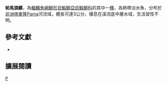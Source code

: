 {{Speciesbox 
| taxon = Aphyosemion pamaense
| status = NE
| status_system = IUCN3.1
| authority =  [[Agnèse|Agnèse]], [[Legros|Legros]], [[Cazaux|Cazaux]] & [[Estivals|Estivals]], 2013
| synonyms = 
}}
'''帕馬旗鱂'''，為[[輻鰭魚綱|輻鰭魚綱]][[鱂形目|鱂形目]][[鰕鱂亞目|鰕鱂亞目]][[鰕鱂科|鰕鱂科]]的其中一[[種|種]]，為熱帶淡水魚，分布於[[非洲|非洲]][[喀麥隆|喀麥隆]]Pama河流域，體長可達3公分，棲息在溪流底中層水域，生活習性不明。

== 參考文獻 ==
*{{FishBase_species|genus=Aphyosemion|species=pamaense|year=2014|month=7}}

== 擴展閱讀 ==
{{refbegin}}
{{wikispecies-inline|Aphyosemion pamaense|帕馬旗鱂}}
{{refend}}
{{Taxonbar|from=Q18055231}}

[[Category:旗鱂屬|P]]


{{魚類小作品}}